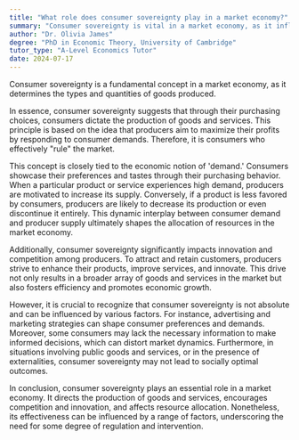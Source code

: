 ```yaml
---
title: "What role does consumer sovereignty play in a market economy?"
summary: "Consumer sovereignty is vital in a market economy, as it influences the types and quantities of goods produced based on consumer preferences and choices."
author: "Dr. Olivia James"
degree: "PhD in Economic Theory, University of Cambridge"
tutor_type: "A-Level Economics Tutor"
date: 2024-07-17
---
```


Consumer sovereignty is a fundamental concept in a market economy, as it determines the types and quantities of goods produced. 

In essence, consumer sovereignty suggests that through their purchasing choices, consumers dictate the production of goods and services. This principle is based on the idea that producers aim to maximize their profits by responding to consumer demands. Therefore, it is consumers who effectively "rule" the market.

This concept is closely tied to the economic notion of 'demand.' Consumers showcase their preferences and tastes through their purchasing behavior. When a particular product or service experiences high demand, producers are motivated to increase its supply. Conversely, if a product is less favored by consumers, producers are likely to decrease its production or even discontinue it entirely. This dynamic interplay between consumer demand and producer supply ultimately shapes the allocation of resources in the market economy.

Additionally, consumer sovereignty significantly impacts innovation and competition among producers. To attract and retain customers, producers strive to enhance their products, improve services, and innovate. This drive not only results in a broader array of goods and services in the market but also fosters efficiency and promotes economic growth.

However, it is crucial to recognize that consumer sovereignty is not absolute and can be influenced by various factors. For instance, advertising and marketing strategies can shape consumer preferences and demands. Moreover, some consumers may lack the necessary information to make informed decisions, which can distort market dynamics. Furthermore, in situations involving public goods and services, or in the presence of externalities, consumer sovereignty may not lead to socially optimal outcomes.

In conclusion, consumer sovereignty plays an essential role in a market economy. It directs the production of goods and services, encourages competition and innovation, and affects resource allocation. Nonetheless, its effectiveness can be influenced by a range of factors, underscoring the need for some degree of regulation and intervention.
    
